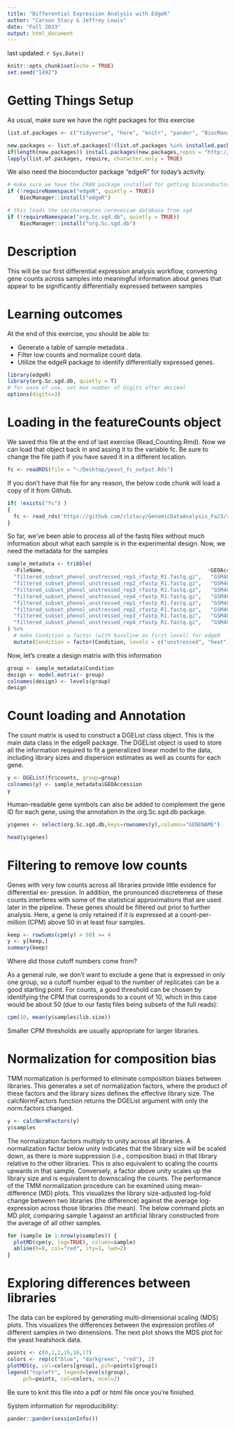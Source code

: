 ```yaml
---
title: "Differential Expression Analysis with EdgeR"
author: "Carson Stacy & Jeffrey Lewis"
date: "Fall 2023"
output: html_document
---
```


last updated: `r Sys.Date()`

```r
knitr::opts_chunk$set(echo = TRUE)
set.seed("1492")
```

# Getting Things Setup

As usual, make sure we have the right packages for this exercise

```r

list.of.packages <- c("tidyverse", "here", "knitr", "pander", "BiocManager")

new.packages <- list.of.packages[!(list.of.packages %in% installed.packages()[,"Package"])]
if(length(new.packages)) install.packages(new.packages,repos = "http://cran.us.r-project.org")
lapply(list.of.packages, require, character.only = TRUE)

```

We also need the bioconductor package "edgeR" for today's activity.

```r
# make sure we have the CRAN package installed for getting bioconductor packages
if (!requireNamespace("edgeR", quietly = TRUE))
    BiocManager::install("edgeR")

# this loads the saccharomyces cerevesiae database from sgd
if (!requireNamespace("org.Sc.sgd.db", quietly = TRUE))
    BiocManager::install("org.Sc.sgd.db")
```

# Description

This will be our first differential expression analysis workflow, converting gene counts across samples into meaningful information about genes that appear to be significantly differentially expressed between samples

# Learning outcomes

At the end of this exercise, you should be able to:

-   Generate a table of sample metadata .
-   Filter low counts and normalize count data.
-   Utilize the edgeR package to identify differentially expressed genes.


```r
library(edgeR)
library(org.Sc.sgd.db, quietly = T)
# for ease of use, set max number of digits after decimal
options(digits=3)
```

# Loading in the featureCounts object 

We saved this file at the end of last exercise (Read_Counting.Rmd). Now we can load that object back in and assing it to the variable fc. Be sure to change the file path if you have saved it in a different location.
```r
fc <- readRDS(file = "~/Desktop/yeast_fc_output.Rds")
```


If you don't have that file for any reason, the below code chunk will load a copy of it from Github.
```r
if( !exists("fc") )
{
  fc <- read_rds('https://github.com/clstacy/GenomicDataAnalysis_Fa23/raw/main/data/heat_shock/yeast_fc_output.Rds')
}
```

So far, we've been able to process all of the fastq files without much information about what each sample is in the experimental design. Now, we need the metadata for the samples

```r
sample_metadata <- tribble(
  ~FileName,                                                    ~GEOAccession, ~Condition,
  "filtered_subset_phenol_unstressed_rep1_rfastp_R1.fastq.gz",   "GSM4008796", "unstressed",
  "filtered_subset_phenol_unstressed_rep2_rfastp_R1.fastq.gz",   "GSM4008797", "unstressed",
  "filtered_subset_phenol_unstressed_rep3_rfastp_R1.fastq.gz",   "GSM4008798", "unstressed",
  "filtered_subset_phenol_unstressed_rep4_rfastp_R1.fastq.gz",   "GSM4008799", "unstressed",
  "filtered_subset_phenol_unstressed_rep1_rfastp_R1.fastq.gz",   "GSM4008800", "heat",
  "filtered_subset_phenol_unstressed_rep2_rfastp_R1.fastq.gz",   "GSM4008801", "heat",
  "filtered_subset_phenol_unstressed_rep3_rfastp_R1.fastq.gz",   "GSM4008802", "heat",
  "filtered_subset_phenol_unstressed_rep4_rfastp_R1.fastq.gz",   "GSM4008803", "heat"
) %>%
  # make Condition a factor (with baseline as first level) for edgeR
  mutate(Condition = factor(Condition, levels = c("unstressed", "heat")))

```

Now, let's create a design matrix with this information

```r
group <- sample_metadata$Condition
design <- model.matrix(~ group)
colnames(design) <- levels(group)
design
```


# Count loading and Annotation

The count matrix is used to construct a DGEList class object. This is the main data class in the edgeR package. The DGEList object is used to store all the information required to fit a generalized linear model to the data, including library sizes and dispersion estimates as well as counts for each gene.

```r
y <- DGEList(fc$counts, group=group)
colnames(y) <- sample_metadata$GEOAccession
y
```

Human-readable gene symbols can also be added to complement the gene ID for each gene, using the annotation in the org.Sc.sgd.db package.

```r
y$genes <- select(org.Sc.sgd.db,keys=rownames(y),columns="GENENAME")

head(y$genes)
```

# Filtering to remove low counts


Genes with very low counts across all libraries provide little evidence for differential ex- pression. In addition, the pronounced discreteness of these counts interferes with some of the statistical approximations that are used later in the pipeline. These genes should be filtered out prior to further analysis. Here, a gene is only retained if it is expressed at a count-per-million (CPM) above 50 in at least four samples.

```r
keep <- rowSums(cpm(y) > 50) >= 4
y <- y[keep,]
summary(keep)
```

Where did those cutoff numbers come from?

As a general rule, we don't want to exclude a gene that is expressed in only one group, so a cutoff number equal to the number of replicates can be a good starting point. For counts, a good threshold can be chosen by identifying the CPM that corresponds to a count of 10, which in this case would be about 50 (due to our fastq files being subsets of the full reads):
```r
cpm(10, mean(y$samples$lib.size))
```

Smaller CPM thresholds are usually appropriate for larger libraries.


# Normalization for composition bias

TMM normalization is performed to eliminate composition biases between libraries. This generates a set of normalization factors, where the product of these factors and the library sizes defines the effective library size. The calcNormFactors function returns the DGEList argument with only the norm.factors changed.

```r
y <- calcNormFactors(y)
y$samples
```

The normalization factors multiply to unity across all libraries. A normalization factor below unity indicates that the library size will be scaled down, as there is more suppression (i.e., composition bias) in that library relative to the other libraries. This is also equivalent to scaling the counts upwards in that sample. Conversely, a factor above unity scales up the library size and is equivalent to downscaling the counts.
The performance of the TMM normalization procedure can be examined using mean- difference (MD) plots. This visualizes the library size-adjusted log-fold change between two libraries (the difference) against the average log-expression across those libraries (the mean). The below command plots an MD plot, comparing sample 1 against an artificial library constructed from the average of all other samples.

```r
for (sample in 1:nrow(y$samples)) {
  plotMD(cpm(y, log=TRUE), column=sample)
  abline(h=0, col="red", lty=2, lwd=2)
}
```

# Exploring differences between libraries

The data can be explored by generating multi-dimensional scaling (MDS) plots. This visualizes the differences between the expression profiles of different samples in two dimensions. The next plot shows the MDS plot for the yeast heatshock data.

```r
points <- c(0,1,2,15,16,17)
colors <- rep(c("blue", "darkgreen", "red"), 2)
plotMDS(y, col=colors[group], pch=points[group])
legend("topleft", legend=levels(group),
     pch=points, col=colors, ncol=2)
```












Be sure to knit this file into a pdf or html file once you're finished.

System information for reproducibility:
```r
pander::pander(sessionInfo())
```
